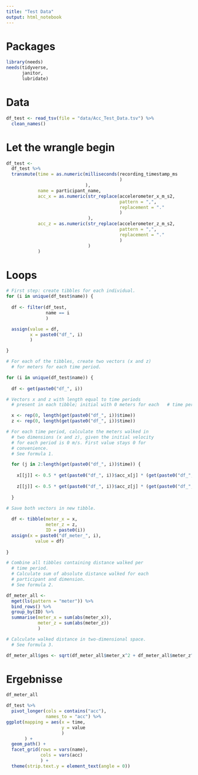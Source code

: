 ```yaml
---
title: "Test Data"
output: html_notebook
---
```


# Packages

```r
library(needs)
needs(tidyverse,
      janitor,
      lubridate)
```

# Data 

```r
df_test <- read_tsv(file = "data/Acc_Test_Data.tsv") %>% 
  clean_names()
```

# Let the wrangle begin

```r
df_test <- 
  df_test %>%
  transmute(time = as.numeric(milliseconds(recording_timestamp_ms
                                           )
                              ),
            name = participant_name,
            acc_x = as.numeric(str_replace(accelerometer_x_m_s2,
                                           pattern = ",",
                                           replacement = "."
                                           )
                               ),
            acc_z = as.numeric(str_replace(accelerometer_z_m_s2,
                                           pattern = ",",
                                           replacement = "."
                                           )
                               )
            )
```

# Loops

```r
# First step: create tibbles for each individual.
for (i in unique(df_test$name)) {
  
  df <- filter(df_test,
               name == i
               )

  assign(value = df,
         x = paste0("df_", i)
         )

}

# For each of the tibbles, create two vectors (x and z) 
  # for meters for each time period.

for (i in unique(df_test$name)) {
  
  df <- get(paste0("df_", i))

# Vectors x and z with length equal to time periods 
  # present in each tibble; initial with 0 meters for each   # time period. 

  x <- rep(0, length(get(paste0("df_", i))$time))
  z <- rep(0, length(get(paste0("df_", i))$time))

# For each time period, calculate the meters walked in 
  # two dimensions (x and z), given the initial velocity 
  # for each period is 0 m/s. First value stays 0 for
  # convenience.
  # See formula 1.

  for (j in 2:length(get(paste0("df_", i))$time)) {
    
    x[[j]] <- 0.5 * get(paste0("df_", i))$acc_x[j] * (get(paste0("df_", i))$time[j] - get(paste0("df_", i))$time[j-1])^2
     
    z[[j]] <- 0.5 * get(paste0("df_", i))$acc_z[j] * (get(paste0("df_", i))$time[j] - get(paste0("df_", i))$time[j-1])^2
    
  }

# Save both vectors in new tibble.
  
  df <- tibble(meter_x = x,
               meter_z = z,
               ID = paste0(i))
  assign(x = paste0("df_meter_", i),
           value = df)
  
}

# Combine all tibbles containing distance walked per 
  # time period.
  # Calculate sum of absolute distance walked for each 
  # participant and dimension.
  # See formula 2.

df_meter_all <- 
  mget(ls(pattern = "meter")) %>%
  bind_rows() %>% 
  group_by(ID) %>%
  summarise(meter_x = sum(abs(meter_x)),
            meter_z = sum(abs(meter_z))
            )

# Calculate walked distance in two-dimensional space.
  # See formula 3.

df_meter_all$ges <- sqrt(df_meter_all$meter_x^2 + df_meter_all$meter_z^2)
```

# Ergebnisse

```r
df_meter_all
```

```r
df_test %>%
  pivot_longer(cols = contains("acc"),
               names_to = "acc") %>%
ggplot(mapping = aes(x = time,
                     y = value
                     )
       ) +
  geom_path() +
  facet_grid(rows = vars(name),
             cols = vars(acc) 
             ) +
  theme(strip.text.y = element_text(angle = 0))
```

